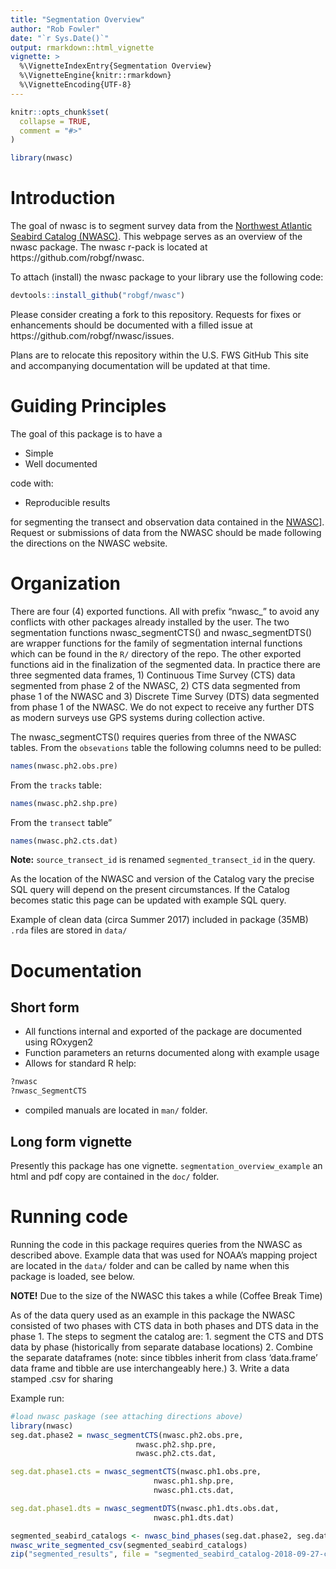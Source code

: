 ```yaml
---
title: "Segmentation Overview"
author: "Rob Fowler"
date: "`r Sys.Date()`"
output: rmarkdown::html_vignette
vignette: >
  %\VignetteIndexEntry{Segmentation Overview}
  %\VignetteEngine{knitr::rmarkdown}
  %\VignetteEncoding{UTF-8}
---
```


```r
knitr::opts_chunk$set(
  collapse = TRUE,
  comment = "#>"
)
```


```r
library(nwasc)
```

# Introduction
The goal of nwasc is to segment survey data from the [Northwest Atlantic
Seabird Catalog
(NWASC)](https://github.com/USFWS/AMAPPS/tree/master/NWASC). This webpage serves as an overview of the nwasc package.  The nwasc r-pack is located at  https://github.com/robgf/nwasc.

To attach (install) the nwasc package to your library use the following code: 

```r
devtools::install_github("robgf/nwasc")
```

Please consider creating a fork to this repository.  Requests for fixes or enhancements should be documented with a filled issue at https://github.com/robgf/nwasc/issues.

Plans are to relocate this repository within the U.S. FWS GitHub This site and accompanying documentation will be updated at that time.  

# Guiding Principles
The goal of this package is to have a

- Simple
- Well documented

code with:

- Reproducible results

for segmenting the transect and observation data contained in the [NWASC](https://github.com/USFWS/AMAPPS/tree/master/NWASC)]. Request or submissions of data from the NWASC should be made following the directions on the NWASC website.


# Organization
There are four (4) exported functions. All with prefix "nwasc_" to avoid any conflicts with other packages already installed by the user. The two segmentation functions nwasc_segmentCTS() and nwasc_segmentDTS() are wrapper functions for the family of segmentation internal functions which can be found in the `R/` directory of the repo.
The other exported functions aid in the finalization of the segmented data. In practice there are three segmented data frames, 1) Continuous Time Survey (CTS) data segmented from phase 2 of the NWASC, 2) CTS data segmented from phase 1 of the NWASC and 3) Discrete Time Survey (DTS) data segmented from phase 1 of the NWASC. We do not expect to receive any further DTS as modern surveys use GPS systems during collection active. 

The nwasc_segmentCTS() requires queries from three of the NWASC tables.
From the `obsevations` table the following columns need to be pulled:
```r
names(nwasc.ph2.obs.pre)
```

From the `tracks` table:
```r
names(nwasc.ph2.shp.pre)
```

From the `transect` table"
```r
names(nwasc.ph2.cts.dat)
```

**Note:** `source_transect_id` is renamed `segmented_transect_id` in the query.

As the location of the NWASC and version of the Catalog vary the precise SQL query will depend on the present circumstances.  If the Catalog becomes static this page can be updated with example SQL query.

Example of clean data (circa Summer 2017) included in package (35MB) `.rda` files are stored in `data/`

# Documentation
## Short form
* All functions internal and exported of the package are documented using ROxygen2 
* Function parameters an returns documented along with example usage
* Allows for standard R help:
```r
?nwasc
?nwasc_SegmentCTS
```
* compiled manuals are located in `man/` folder.

## Long form vignette
Presently this package has one vignette. `segmentation_overview_example` an html and pdf copy are contained in the `doc/` folder. 


# Running code
Running the code in this package requires queries from the NWASC as described above. Example data that was used for NOAA's mapping project are located in the `data/` folder and can be called by name when this package is loaded, see below.

**NOTE!** Due to the size of the NWASC this takes a while (Coffee Break Time)

As of the data query used as an example in this package the NWASC consisted of two phases with CTS data in both phases and DTS data in the phase 1.  The steps to segment the catalog are:
1. segment the CTS and DTS data by phase (historically from separate database locations)
2. Combine the separate dataframes (note: since tibbles inherit from class 'data.frame' data frame and tibble are use interchangeably here.)
3. Write a data stamped .csv for sharing

Example run:
    
```r
#load nwasc paskage (see attaching directions above)
library(nwasc)
seg.dat.phase2 = nwasc_segmentCTS(nwasc.ph2.obs.pre,
                            nwasc.ph2.shp.pre,
                            nwasc.ph2.cts.dat,

seg.dat.phase1.cts = nwasc_segmentCTS(nwasc.ph1.obs.pre,
                                nwasc.ph1.shp.pre,
                                nwasc.ph1.cts.dat,

seg.dat.phase1.dts = nwasc_segmentDTS(nwasc.ph1.dts.obs.dat,
                                nwasc.ph1.dts.dat)

segmented_seabird_catalogs <- nwasc_bind_phases(seg.dat.phase2, seg.dat.phase1.cts, seg.dat.phase1.dts)
nwasc_write_segmented_csv(segmented_seabird_catalogs)
zip("segmented_results", file = "segmented_seabird_catalog-2018-09-27-combined_transects_3 .csv")

```


